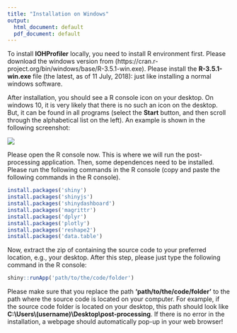 ```yaml
---
title: "Installation on Windows"
output:
  html_document: default
  pdf_document: default
---
```


To install __IOHProfiler__ locally, you need to install R environment first. Please download the windows version from (https://cran.r-project.org/bin/windows/base/R-3.5.1-win.exe). Please install the __R-3.5.1-win.exe__ file (the latest, as of 11 July, 2018): just like installing a normal windows software.

After installation, you should see a R console icon on your desktop. On windows 10, it is very likely that there is no such an icon on the desktop. But, it can be found in all programs (select the __Start__ button, and then scroll through the alphabetical list on the left). An example is shown in the following screenshot:

![](../logo/screenshot.jpg)

Please open the R console now. This is where we will run the post-processing application.
Then, some dependences need to be installed. Please run the following commands in the R console (copy and paste the following commands in the R console).
```r
install.packages('shiny')
install.packages('shinyjs')
install.packages('shinydashboard')
install.packages('magrittr')
install.packages('dplyr')
install.packages('plotly')
install.packages('reshape2')
install.packages('data.table')
```

Now, extract the zip of containing the source code to your preferred location, e.g., your desktop.
After this step, please just type the following command in the R console:
```r
shiny::runApp('path/to/the/code/folder')
```
Please make sure that you replace the path __'path/to/the/code/folder'__ to the path where the source code is located on your computer. For example, if the source code folder is located on your desktop, this path should look like __C:\\Users\\(username)\\Desktop\\post-processing__. If there is no error in the installation, a webpage should automatically pop-up in your web browser!


